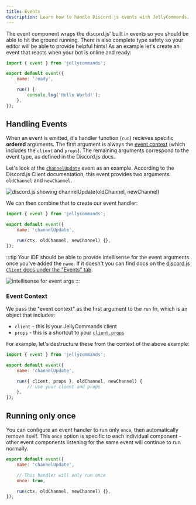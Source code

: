 ```yaml
---
title: Events
description: Learn how to handle Discord.js events with JellyCommands.
---
```


The event component wraps the discord.js' built in events so you should be able to hit the ground running. There is also complete type safety so your editor will be able to provide helpful hints! As an example let's create an event that reacts when your bot is online and ready:

```js
import { event } from 'jellycommands';

export default event({
	name: 'ready',

	run() {
		console.log('Hello World!');
	},
});
```

## Handling Events

When an event is emitted, it's handler function (`run`) recieves specific **ordered** arguments. The first argument is always the [event context](#event-context) (which includes the `client` and `props`). The remaining arguments correspond to the event type, as defined in the Discord.js docs.

Let's look at the [`channelUpdate`](https://discord.js.org/docs/packages/discord.js/14.16.3/Client:Class#channelUpdate) event as an example. According to the Discord.js Client documentation, this event provides two arguments: `oldChannel` and `newChannel`.

![discord.js showing `channelUpdate(oldChannel, newChannel)`]($assets/docs/channel-update-event.png)

We can then combine that to create our event handler:

```js {6} ins="ctx, oldChannel, newChannel"
import { event } from 'jellycommands';

export default event({
	name: 'channelUpdate',

	run(ctx, oldChannel, newChannel) {},
});
```

:::tip
Your IDE should be able to provide intellisense for the event arguments once you've added the `name`. If it doesn't you can find docs on the [discord.js `Client` docs under the "Events" tab](https://discord.js.org/docs/packages/discord.js/14.16.3/Client:Class#channelUpdate).

![intellisense for event args]($assets/docs/event-arg-intellisense.png)
:::

### Event Context

We pass the "event context" as the first argument to the `run` fn, which is an object that includes:

-   `client` - this is your JellyCommands client
-   `props` - this is a shortcut to your [`client.props`](/components/props)

For example, let's destructure these from the context of the above example:

```js {6} ins="{ client, props }"
import { event } from 'jellycommands';

export default event({
	name: 'channelUpdate',

	run({ client, props }, oldChannel, newChannel) {
		// use your client and props
	},
});
```

## Running only once

You can configure an event handler to run only `once`, then automatically remove itself. This `once` option is specific to each individual component - other event components listening for the same event will continue to run normally.

```js {4-5}
export default event({
	name: 'channelUpdate',

	// This handler will only run once
	once: true,

	run(ctx, oldChannel, newChannel) {},
});
```
